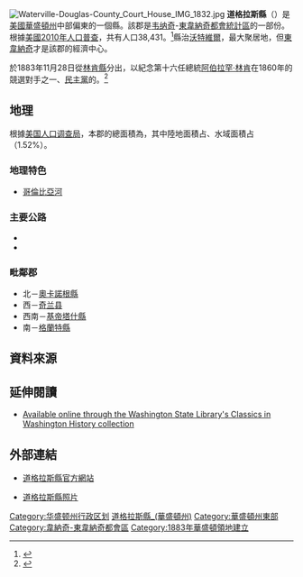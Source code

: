 {{Otheruses|道格拉斯縣|subject=美國華盛頓州的一個縣|other=同名的縣}}
{{noteTA
|G1=USState
}}

{{Infobox U.S. County
| county  = 道格拉斯郡 
| state = 華盛頓州 
| en county  = Douglas County
| en state = Washington 
| seal = Douglas County wa seal.png
| map = Map of Washington highlighting Douglas County.svg
| map size = 225
| founded = 1883年11月28日
| seat = [[沃特維爾_(華盛頓州)|沃特維爾]] 
| largest city wl = {{link-en|東韋納奇階地 (華盛顿州)|East Wenatchee Bench, Washington|東韋納奇階地}}
| area = {{convert|1849|sqmi|disp=flip}} 
| area land = {{convert|1821|sqmi|disp=flip}}
| area water = {{convert|28|sqmi|disp=flip}}
| area percentage = 1.52% 
| census yr = 2011
| pop = 38,971（估計）
| density = 8.1
| time zone = 太平洋时区
| UTC offset = -8
| DST offset = -7
| web = www.douglascountywa.net
}}
[[File:Waterville-Douglas-County_Court_House_IMG_1832.jpg|thumb]]
'''道格拉斯縣'''（{{lang-en|Douglas County}}）是[[美國|美國]][[華盛頓州|華盛頓州]]中部偏東的一個縣。該郡是[[韦纳奇_(华盛顿州)|韦纳奇]]-[[東韋納奇_(華盛頓州)|東韋納奇]][[韋納奇-東韋納奇都會統計區|都會統計區]]的一部份。根據[[美國2010年人口普查|美國2010年人口普查]]，共有人口38,431。<ref>{{cite web|last=United States Census Bureau|title=2010 Census Data|url=http://2010.census.gov/2010census/data/|publisher=United States Census Bureau|accessdate=7 May 2012}}</ref>縣治[[沃特維爾_(華盛頓州)|沃特維爾]]，最大聚居地{{link-en|東韋納奇階地 (華盛顿州)|East Wenatchee Bench, Washington|東韋納奇階地}}，但[[東韋納奇_(華盛頓州)|東韋納奇]]才是該郡的經濟中心。

於1883年11月28日從[[林肯縣_(華盛頓州)|林肯縣]]分出，以紀念第十六任總統[[阿伯拉罕·林肯|阿伯拉罕·林肯]]在1860年的競選對手之一、[[民主黨_(美國)|民主黨]]的{{link-en|史提芬·阿諾德·道格拉斯|Stephen A. Douglas}}。<ref name=historylink>{{cite web |title=Milestones for Washington State History — Part 2: 1851 to 1900|url=http://www.historylink.org/essays/output.cfm?file_id=5380| date=2003-03-06|publisher=[[HistoryLink.org|HistoryLink.org]]}}</ref>

== 地理 ==
根據[[美国人口调查局|美国人口调查局]]，本郡的總面積為{{convert|1849|sqmi|disp=flip}}，其中陸地面積占{{convert|1821|sqmi|disp=flip}}、水域面積占{{convert|28|sqmi|disp=flip}} （1.52%）。

=== 地理特色 ===
*[[哥倫比亞河|哥倫比亞河]]

=== 主要公路 ===
*{{Jct|country=USA|US|2}}
*{{Jct|country=USA|US|97}}

=== 毗鄰郡 ===
*北－[[奧卡諾根縣|奧卡諾根縣]]
*西－[[奇兰县_(华盛顿州)|奇兰县]]
*西南－[[基帝塔什縣|基帝塔什縣]]
*南－[[格蘭特縣_(華盛頓州)|格蘭特縣]]

== 資料來源 ==
{{Reflist}}

== 延伸閱讀 ==
*{{cite book|title=An illustrated history of the Big Bend country : embracing Lincoln, Douglas, Adams, and Franklin counties, state of Washington|url=https://archive.org/details/illustratedhisto02stee|publisher=Western Historical Pub. Co.|year=1904}}[http://www.secstate.wa.gov/history/publications_detail.aspx?p=36 Available online through the Washington State Library's Classics in Washington History collection]

== 外部連結 ==
* {{en}} [http://www.douglascountywa.net/ 道格拉斯縣官方網站]
* {{en}} [http://ncwportal.com/douglas/thumbs 道格拉斯縣照片]

{{Geographic Location
|中央    = 道格拉斯縣
|北      = [[奧卡諾根縣|奧卡諾根縣]]
|東北    = 
|東      = 
|東南    = 
|南      = [[格蘭特縣_(華盛頓州)|格蘭特縣]]
|西南    = [[基帝塔什縣|基帝塔什縣]]
|西      = [[奇兰县_(华盛顿州)|奇兰县]]
|西北    = 
}}

{{Douglas County, Washington}}
{{Washington}}

{{DEFAULTSORT:Douglas County, Washington}}
[[Category:华盛顿州行政区划|Category:华盛顿州行政区划]]
[[Category:道格拉斯縣_(華盛頓州)|]]
[[Category:華盛頓州東部|Category:華盛頓州東部]]
[[Category:韋納奇-東韋納奇都會區|Category:韋納奇-東韋納奇都會區]]
[[Category:1883年華盛頓領地建立|Category:1883年華盛頓領地建立]]